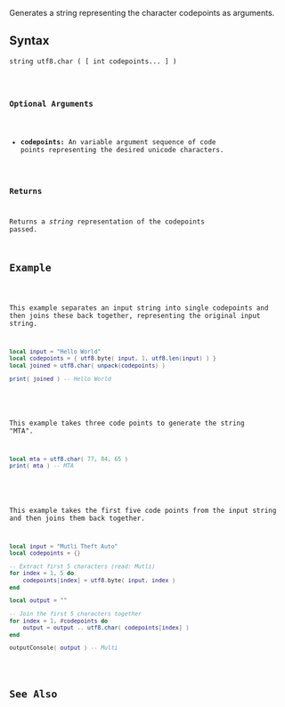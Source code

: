 
{{Shared function}}

Generates a string representing the character codepoints as arguments.

==Syntax==
<code>string utf8.char ( [ int codepoints... ] )</syntaxhighlight>

===Optional Arguments===
{{OptionalArg}}
*'''codepoints:''' An variable argument sequence of code points representing the desired unicode characters.

===Returns===
Returns a ''string'' representation of the codepoints passed.

==Example==
<section name="Server" class="server" show="true">
This example separates an input string into single codepoints and then joins these back together, representing the original input string.
<syntaxhighlight lang="lua">
local input = "Hello World"
local codepoints = { utf8.byte( input, 1, utf8.len(input) ) }
local joined = utf8.char( unpack(codepoints) )

print( joined ) -- Hello World
</syntaxhighlight>
</section>
<section name="Server" class="server" show="true">
This example takes three code points to generate the string "MTA".
<syntaxhighlight lang="lua">
local mta = utf8.char( 77, 84, 65 )
print( mta ) -- MTA
</syntaxhighlight>
</section>
<section name="Client" class="client" show="true">
This example takes the first five code points from the input string and then joins them back together.
<syntaxhighlight lang="lua">
local input = "Mutli Theft Auto"
local codepoints = {}

-- Extract first 5 characters (read: Mutli)
for index = 1, 5 do
    codepoints[index] = utf8.byte( input, index )
end

local output = ""

-- Join the first 5 characters together
for index = 1, #codepoints do
    output = output .. utf8.char( codepoints[index] )
end

outputConsole( output ) -- Multi
</syntaxhighlight>
</section>

==See Also==
{{UTF8 functions}}